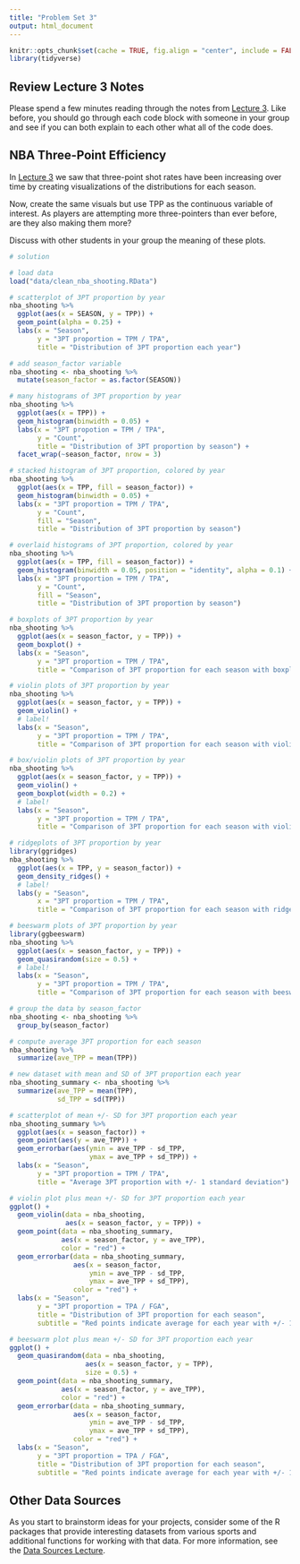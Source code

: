 ```yaml
---
title: "Problem Set 3"
output: html_document
---
```


```r
knitr::opts_chunk$set(cache = TRUE, fig.align = "center", include = FALSE) # set include = TRUE to see solutions in knitted RMarkdown
library(tidyverse)
```

## Review Lecture 3 Notes

Please spend a few minutes reading through the notes from [Lecture 3](tc_lecture3.html).  Like before, you should go through each code block with someone in your group and see if you can both explain to each other what all of the code does.

## NBA Three-Point Efficiency

In [Lecture 3](tc_lecture3.html) we saw that three-point shot rates have been increasing over time by creating visualizations of the distributions for each season. 

Now, create the same visuals but use TPP as the continuous variable of interest. As players are attempting more three-pointers than ever before, are they also making them more?

Discuss with other students in your group the meaning of these plots.

```r
# solution

# load data
load("data/clean_nba_shooting.RData")

# scatterplot of 3PT proportion by year
nba_shooting %>%
  ggplot(aes(x = SEASON, y = TPP)) +
  geom_point(alpha = 0.25) +
  labs(x = "Season",
       y = "3PT proportion = TPM / TPA",
       title = "Distribution of 3PT proportion each year")

# add season_factor variable
nba_shooting <- nba_shooting %>%
  mutate(season_factor = as.factor(SEASON))

# many histograms of 3PT proportion by year
nba_shooting %>%
  ggplot(aes(x = TPP)) +
  geom_histogram(binwidth = 0.05) +
  labs(x = "3PT propotion = TPM / TPA",
       y = "Count",
       title = "Distribution of 3PT proportion by season") +
  facet_wrap(~season_factor, nrow = 3)

# stacked histogram of 3PT proportion, colored by year
nba_shooting %>%
  ggplot(aes(x = TPP, fill = season_factor)) +
  geom_histogram(binwidth = 0.05) +
  labs(x = "3PT proportion = TPM / TPA",
       y = "Count",
       fill = "Season",
       title = "Distribution of 3PT proportion by season") 

# overlaid histograms of 3PT proportion, colored by year
nba_shooting %>%
  ggplot(aes(x = TPP, fill = season_factor)) +
  geom_histogram(binwidth = 0.05, position = "identity", alpha = 0.1) +
  labs(x = "3PT proportion = TPM / TPA",
       y = "Count",
       fill = "Season",
       title = "Distribution of 3PT proportion by season") 

# boxplots of 3PT proportion by year
nba_shooting %>%
  ggplot(aes(x = season_factor, y = TPP)) +
  geom_boxplot() +
  labs(x = "Season",
       y = "3PT proportion = TPM / TPA",
       title = "Comparison of 3PT proportion for each season with boxplots") 

# violin plots of 3PT proportion by year
nba_shooting %>%
  ggplot(aes(x = season_factor, y = TPP)) +
  geom_violin() +
  # label!
  labs(x = "Season",
       y = "3PT proportion = TPM / TPA",
       title = "Comparison of 3PT proportion for each season with violin plots") 

# box/violin plots of 3PT proportion by year
nba_shooting %>%
  ggplot(aes(x = season_factor, y = TPP)) +
  geom_violin() + 
  geom_boxplot(width = 0.2) +
  # label!
  labs(x = "Season",
       y = "3PT proportion = TPM / TPA",
       title = "Comparison of 3PT proportion for each season with violin and boxplots") 

# ridgeplots of 3PT proportion by year
library(ggridges)
nba_shooting %>%
  ggplot(aes(x = TPP, y = season_factor)) +
  geom_density_ridges() +
  # label!
  labs(y = "Season",
       x = "3PT proportion = TPM / TPA",
       title = "Comparison of 3PT proportion for each season with ridges") 

# beeswarm plots of 3PT proportion by year
library(ggbeeswarm)
nba_shooting %>%
  ggplot(aes(x = season_factor, y = TPP)) +
  geom_quasirandom(size = 0.5) +
  # label!
  labs(x = "Season",
       y = "3PT proportion = TPM / TPA",
       title = "Comparison of 3PT proportion for each season with beeswarms") 

# group the data by season_factor
nba_shooting <- nba_shooting %>% 
  group_by(season_factor)

# compute average 3PT proportion for each season
nba_shooting %>%
  summarize(ave_TPP = mean(TPP))

# new dataset with mean and SD of 3PT proportion each year
nba_shooting_summary <- nba_shooting %>%
  summarize(ave_TPP = mean(TPP),
            sd_TPP = sd(TPP))

# scatterplot of mean +/- SD for 3PT proportion each year 
nba_shooting_summary %>%
  ggplot(aes(x = season_factor)) +
  geom_point(aes(y = ave_TPP)) +
  geom_errorbar(aes(ymin = ave_TPP - sd_TPP,
                    ymax = ave_TPP + sd_TPP)) +
  labs(x = "Season",
       y = "3PT proportion = TPM / TPA",
       title = "Average 3PT proportion with +/- 1 standard deviation")

# violin plot plus mean +/- SD for 3PT proportion each year
ggplot() +
  geom_violin(data = nba_shooting,
              aes(x = season_factor, y = TPP)) +
  geom_point(data = nba_shooting_summary,
             aes(x = season_factor, y = ave_TPP),
             color = "red") +
  geom_errorbar(data = nba_shooting_summary,
                aes(x = season_factor, 
                    ymin = ave_TPP - sd_TPP,
                    ymax = ave_TPP + sd_TPP),
                color = "red") +
  labs(x = "Season",
       y = "3PT proportion = TPA / FGA",
       title = "Distribution of 3PT proportion for each season",
       subtitle = "Red points indicate average for each year with +/- 1 standard deviation")

# beeswarm plot plus mean +/- SD for 3PT proportion each year
ggplot() +
  geom_quasirandom(data = nba_shooting,
                   aes(x = season_factor, y = TPP),
                   size = 0.5) +
  geom_point(data = nba_shooting_summary,
             aes(x = season_factor, y = ave_TPP),
             color = "red") +
  geom_errorbar(data = nba_shooting_summary,
                aes(x = season_factor, 
                    ymin = ave_TPP - sd_TPP,
                    ymax = ave_TPP + sd_TPP),
                color = "red") +
  labs(x = "Season",
       y = "3PT proportion = TPA / FGA",
       title = "Distribution of 3PT proportion for each season",
       subtitle = "Red points indicate average for each year with +/- 1 standard deviation")
```


## Other Data Sources

As you start to brainstorm ideas for your projects, consider some of the R packages that provide interesting datasets from various sports and additional functions for working with that data. For more information, see the [Data Sources Lecture](tc_lecture_data_sources.html).